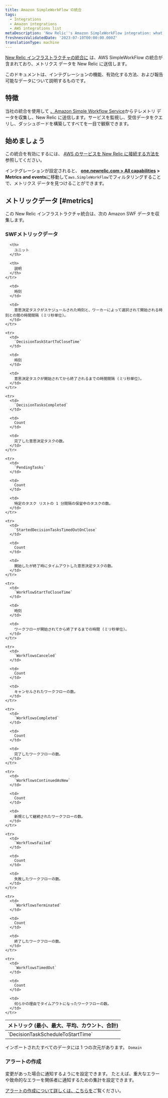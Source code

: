 ```yaml
---
title: Amazon SimpleWorkFlow の統合
tags:
  - Integrations
  - Amazon integrations
  - AWS integrations list
metaDescription: 'New Relic''s Amazon SimpleWorkFlow integration: what data it reports and how to enable it.'
freshnessValidatedDate: '2023-07-10T00:00:00.000Z'
translationType: machine
---
```


[New Relic インフラストラクチャの統合に](/docs/infrastructure/integrations-getting-started/getting-started/introduction-infrastructure-integrations) は、AWS SimpleWorkFlow の統合が含まれており、メトリクス データを New Relic に送信します。

このドキュメントは、インテグレーションの機能、有効化する方法、および報告可能なデータについて説明するものです。

## 特徴

当社の統合を使用して [、Amazon Simple Workflow Service](https://aws.amazon.com/swf/)からテレメトリ データを収集し、New Relic に送信します。サービスを監視し、受信データをクエリし、ダッシュボードを構築してすべてを一目で観察できます。

## 始めましょう

この統合を有効にするには、 [AWS のサービスを New Relic に接続する方法を](/docs/infrastructure/amazon-integrations/connect/aws-metric-stream-setup/)参照してください。

インテグレーションが設定されると、 <DNT>**[one.newrelic.com > All capabilities](https://one.newrelic.com/all-capabilities) > Metrics and events**</DNT>に移動して`aws.SimpleWorkFlow`でフィルタリングすることで、メトリクス データを見つけることができます。

## メトリックデータ [#metrics]

この New Relic インフラストラクチャ統合は、次の Amazon SWF データを収集します。

### SWFメトリックデータ

<table>
  <thead>
    <tr>
      <th style={{ width: "200px" }}>
        メトリック (最小、最大、平均、カウント、合計)
      </th>

      <th>
        ユニット
      </th>

      <th>
        説明
      </th>
    </tr>
  </thead>

  <tbody>
    <tr>
      <td>
        `DecisionTaskScheduleToStartTime`
      </td>

      <td>
        時刻
      </td>

      <td>
        意思決定タスクがスケジュールされた時刻と、ワーカーによって選択されて開始される時刻との間の時間間隔 (ミリ秒単位)。
      </td>
    </tr>

    <tr>
      <td>
        `DecisionTaskStartToCloseTime`
      </td>

      <td>
        時刻
      </td>

      <td>
        意思決定タスクが開始されてから終了されるまでの時間間隔 (ミリ秒単位)。
      </td>
    </tr>

    <tr>
      <td>
        `DecisionTasksCompleted`
      </td>

      <td>
        Count
      </td>

      <td>
        完了した意思決定タスクの数。
      </td>
    </tr>

    <tr>
      <td>
        `PendingTasks`
      </td>

      <td>
        Count
      </td>

      <td>
        特定のタスク リストの 1 分間隔の保留中のタスクの数。
      </td>
    </tr>

    <tr>
      <td>
        `StartedDecisionTasksTimedOutOnClose`
      </td>

      <td>
        Count
      </td>

      <td>
        開始したが終了時にタイムアウトした意思決定タスクの数。
      </td>
    </tr>

    <tr>
      <td>
        `WorkflowStartToCloseTime`
      </td>

      <td>
        時刻
      </td>

      <td>
        ワークフローが開始されてから終了するまでの時間 (ミリ秒単位)。
      </td>
    </tr>

    <tr>
      <td>
        `WorkflowsCanceled`
      </td>

      <td>
        Count
      </td>

      <td>
        キャンセルされたワークフローの数。
      </td>
    </tr>

    <tr>
      <td>
        `WorkflowsCompleted`
      </td>

      <td>
        Count
      </td>

      <td>
        完了したワークフローの数。
      </td>
    </tr>

    <tr>
      <td>
        `WorkflowsContinuedAsNew`
      </td>

      <td>
        Count
      </td>

      <td>
        新規として継続されたワークフローの数。
      </td>
    </tr>

    <tr>
      <td>
        `WorkflowsFailed`
      </td>

      <td>
        Count
      </td>

      <td>
        失敗したワークフローの数。
      </td>
    </tr>

    <tr>
      <td>
        `WorkflowsTerminated`
      </td>

      <td>
        Count
      </td>

      <td>
        終了したワークフローの数。
      </td>
    </tr>

    <tr>
      <td>
        `WorkflowsTimedOut`
      </td>

      <td>
        Count
      </td>

      <td>
        何らかの理由でタイムアウトになったワークフローの数。
      </td>
    </tr>
  </tbody>
</table>

インポートされたすべてのデータには 1 つの次元があります。 `Domain`

### アラートの作成

変更があった場合に通知するように<InlinePopover type="alerts"/>を設定できます。 たとえば、重大なエラーや致命的なエラーを関係者に通知するための集計を設定できます。

[アラートの作成について詳しくは、こちらを](/docs/alerts-applied-intelligence/new-relic-alerts/get-started/your-first-nrql-condition/)ご覧ください。
